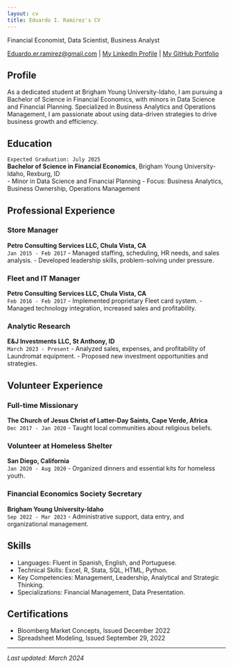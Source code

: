 ```yaml
---
layout: cv
title: Eduardo I. Ramirez's CV
---
```


Financial Economist, Data Scientist, Business Analyst

<div id="webaddress">
<a href="mailto:Eduardo.er.ramirez@gmail.com">Eduardo.er.ramirez@gmail.com</a> |
<a href="https://www.linkedin.com/in/eduardo-ramirez-31198b1b8/">My LinkedIn Profile</a> |
<a href="https://1ramirez7.github.io/Portfolio_/">My GitHub Portfolio</a>
</div>

## Profile

As a dedicated student at Brigham Young University-Idaho, I am pursuing a Bachelor of Science in Financial Economics, with minors in Data Science and Financial Planning. Specialized in Business Analytics and Operations Management, I am passionate about using data-driven strategies to drive business growth and efficiency.

## Education

`Expected Graduation: July 2025`  
__Bachelor of Science in Financial Economics__, Brigham Young University-Idaho, Rexburg, ID  
- Minor in Data Science and Financial Planning
- Focus: Business Analytics, Business Ownership, Operations Management

## Professional Experience

### Store Manager
__Petro Consulting Services LLC, Chula Vista, CA__  
`Jan 2015 - Feb 2017`
- Managed staffing, scheduling, HR needs, and sales analysis.
- Developed leadership skills, problem-solving under pressure.

### Fleet and IT Manager
__Petro Consulting Services LLC, Chula Vista, CA__  
`Feb 2016 - Feb 2017`
- Implemented proprietary Fleet card system.
- Managed technology integration, increased sales and profitability.

### Analytic Research
__E&J Investments LLC, St Anthony, ID__  
`March 2023 - Present`
- Analyzed sales, expenses, and profitability of Laundromat equipment.
- Proposed new investment opportunities and strategies.

## Volunteer Experience

### Full-time Missionary
__The Church of Jesus Christ of Latter-Day Saints, Cape Verde, Africa__  
`Dec 2017 - Jan 2020`
- Taught local communities about religious beliefs.

### Volunteer at Homeless Shelter
__San Diego, California__  
`Jan 2020 - Aug 2020`
- Organized dinners and essential kits for homeless youth.

### Financial Economics Society Secretary
__Brigham Young University-Idaho__  
`Sep 2022 - Mar 2023`
- Administrative support, data entry, and organizational management.

## Skills

- Languages: Fluent in Spanish, English, and Portuguese.
- Technical Skills: Excel, R, Stata, SQL, HTML, Python.
- Key Competencies: Management, Leadership, Analytical and Strategic Thinking.
- Specializations: Financial Management, Data Presentation.

## Certifications

- Bloomberg Market Concepts, Issued December 2022
- Spreadsheet Modeling, Issued September 29, 2022

---

_Last updated: March 2024_
